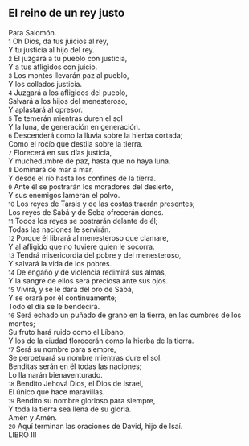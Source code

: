 == El reino de un rey justo ==

Para Salomón.<br>
{{anchor|1}} <small>1</small> Oh Dios, da tus juicios al rey,<br>
Y tu justicia al hijo del rey.<br>
{{anchor|2}} <small>2</small> El juzgará a tu pueblo con justicia,<br>
Y a tus afligidos con juicio.<br>
{{anchor|3}} <small>3</small> Los montes llevarán paz al pueblo,<br>
Y los collados justicia.<br>
{{anchor|4}} <small>4</small> Juzgará a los afligidos del pueblo,<br>
Salvará a los hijos del menesteroso,<br>
Y aplastará al opresor.<br>
{{anchor|5}} <small>5</small> Te temerán mientras duren el sol<br>
Y la luna, de generación en generación.<br>
{{anchor|6}} <small>6</small> Descenderá como la lluvia sobre la hierba cortada;<br>
Como el rocío que destila sobre la tierra.<br>
{{anchor|7}} <small>7</small> Florecerá en sus días justicia,<br>
Y muchedumbre de paz, hasta que no haya luna.<br>
{{anchor|8}} <small>8</small> Dominará de mar a mar,<br>
Y desde el río hasta los confines de la tierra.<br>
{{anchor|9}} <small>9</small> Ante él se postrarán los moradores del desierto,<br>
Y sus enemigos lamerán el polvo.<br>
{{anchor|10}} <small>10</small> Los reyes de Tarsis y de las costas traerán presentes;<br>
Los reyes de Sabá y de Seba ofrecerán dones.<br>
{{anchor|11}} <small>11</small> Todos los reyes se postrarán delante de él;<br>
Todas las naciones le servirán.<br>
{{anchor|12}} <small>12</small> Porque él librará al menesteroso que clamare,<br>
Y al afligido que no tuviere quien le socorra.<br>
{{anchor|13}} <small>13</small> Tendrá misericordia del pobre y del menesteroso,<br>
Y salvará la vida de los pobres.<br>
{{anchor|14}} <small>14</small> De engaño y de violencia redimirá sus almas,<br>
Y la sangre de ellos será preciosa ante sus ojos.<br>
{{anchor|15}} <small>15</small> Vivirá, y se le dará del oro de Sabá,<br>
Y se orará por él continuamente;<br>
Todo el día se le bendecirá.<br>
{{anchor|16}} <small>16</small> Será echado un puñado de grano en la tierra, en las cumbres de los montes;<br>
Su fruto hará ruido como el Líbano,<br>
Y los de la ciudad florecerán como la hierba de la tierra.<br>
{{anchor|17}} <small>17</small> Será su nombre para siempre,<br>
Se perpetuará su nombre mientras dure el sol.<br>
Benditas serán en él todas las naciones;<br>
Lo llamarán bienaventurado.<br>
{{anchor|18}} <small>18</small> Bendito Jehová Dios, el Dios de Israel,<br>
El único que hace maravillas.<br>
{{anchor|19}} <small>19</small> Bendito su nombre glorioso para siempre,<br>
Y toda la tierra sea llena de su gloria.<br>
Amén y Amén.<br>
{{anchor|20}} <small>20</small> Aquí terminan las oraciones de David, hijo de Isaí.<br>
LIBRO III<br>
